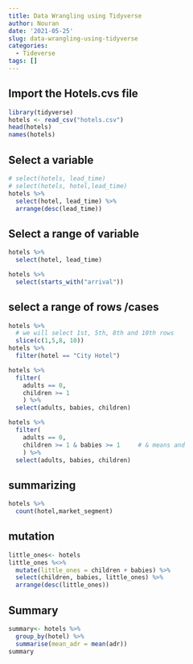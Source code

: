 ```yaml
---
title: Data Wrangling using Tidyverse
author: Nouran
date: '2021-05-25'
slug: data-wrangling-using-tidyverse
categories:
  - Tideverse
tags: []
---
```


## Import the Hotels.cvs file


```r
library(tidyverse)
hotels <- read_csv("hotels.csv")
head(hotels)
names(hotels)

```

## Select a variable 
```r
# select(hotels, lead_time)
# select(hotels, hotel,lead_time)
hotels %>%
  select(hotel, lead_time) %>%
  arrange(desc(lead_time))
```

## Select a range of variable 
```r
hotels %>%
  select(hotel, lead_time)

hotels %>%
  select(starts_with("arrival"))
```

## select a range of rows /cases

```r
hotels %>%
  # we will select 1st, 5th, 8th and 10th rows
  slice(c(1,5,8, 10))
hotels %>%
  filter(hotel == "City Hotel")

hotels %>%
  filter( 
    adults == 0,
    children >= 1
    ) %>% 
  select(adults, babies, children)

hotels %>%
  filter( 
    adults == 0,     
    children >= 1 & babies >= 1     # & means and
    ) %>%
  select(adults, babies, children)
```


## summarizing 
```r
hotels %>%
  count(hotel,market_segment)
```

## mutation
```r
little_ones<- hotels
little_ones %<>%
  mutate(little_ones = children + babies) %>%
  select(children, babies, little_ones) %>%
  arrange(desc(little_ones))

```

## Summary 

```r
summary<- hotels %>%
  group_by(hotel) %>%
  summarise(mean_adr = mean(adr))
summary
```

